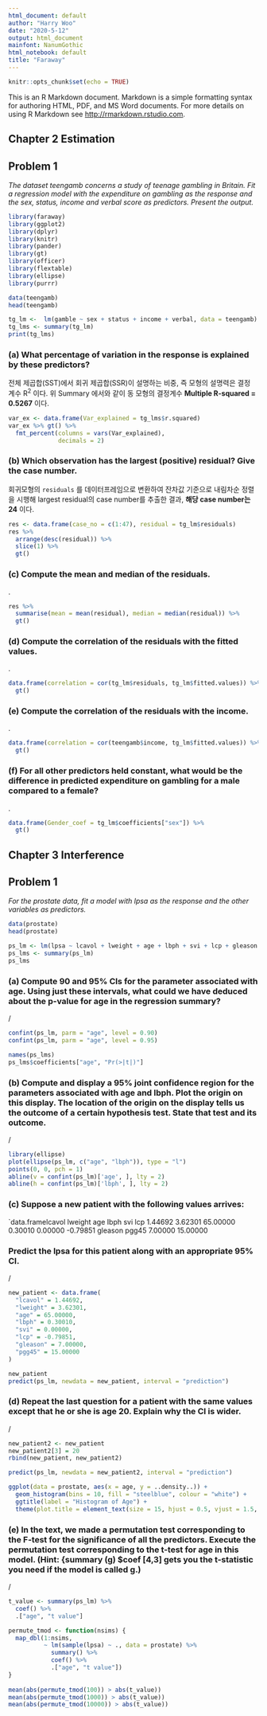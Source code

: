 ```yaml
---
html_document: default
author: "Harry Woo"
date: "2020-5-12"
output: html_document
mainfont: NanumGothic
html_notebook: default
title: "Faraway"
---
```


```r
knitr::opts_chunk$set(echo = TRUE)
```

This is an R Markdown document. Markdown is a simple formatting syntax for authoring HTML, PDF, and MS Word documents. For more details on using R Markdown see <http://rmarkdown.rstudio.com>.

## Chapter 2 Estimation
## Problem 1

_The dataset teengamb concerns a study of teenage gambling in Britain. Fit a regression model with the expenditure on gambling as the response and the sex, status, income and verbal score as predictors. Present the output._

```r

library(faraway)
library(ggplot2)
library(dplyr)
library(knitr)
library(pander)
library(gt)
library(officer)
library(flextable)
library(ellipse) 
library(purrr)

```

```r

data(teengamb)
head(teengamb)

tg_lm <-  lm(gamble ~ sex + status + income + verbal, data = teengamb)
tg_lms <- summary(tg_lm)
print(tg_lms)

```

### (a) What percentage of variation in the response is explained by these predictors? 

전체 제곱합(SST)에서 회귀 제곱합(SSR)이 설명하는 비중, 즉 모형의 설명력은 결정 계수 R^2^ 이다. 위 Summary 에서와 같이 동 모형의 결정계수 **Multiple R-squared = 0.5267** 이다. 

```r

var_ex <- data.frame(Var_explained = tg_lms$r.squared)
var_ex %>% gt() %>% 
  fmt_percent(columns = vars(Var_explained),
              decimals = 2)

```

### (b) Which observation has the largest (positive) residual? Give the case number. 

회귀모형의 `residuals` 를 데이터프레임으로 변환하여 잔차값 기준으로 내림차순 정렬을 시행해 largest residual의 case number를 추출한 결과, **해당 case number는 24** 이다. 

```r

res <- data.frame(case_no = c(1:47), residual = tg_lm$residuals)
res %>% 
  arrange(desc(residual)) %>% 
  slice(1) %>% 
  gt()

```

### (c) Compute the mean and median of the residuals. 

. 

```r

res %>% 
  summarise(mean = mean(residual), median = median(residual)) %>% 
  gt()

```

### (d) Compute the correlation of the residuals with the fitted values. 

. 

```r

data.frame(correlation = cor(tg_lm$residuals, tg_lm$fitted.values)) %>% 
  gt()


```

### (e) Compute the correlation of the residuals with the income. 

. 

```r

data.frame(correlation = cor(teengamb$income, tg_lm$fitted.values)) %>% 
  gt()


```

### (f) For all other predictors held constant, what would be the difference in predicted expenditure on gambling for a male compared to a female? 

. 

```r

data.frame(Gender_coef = tg_lm$coefficients["sex"]) %>% 
  gt()


```

## Chapter 3 Interference
## Problem 1

_For the prostate data, fit a model with lpsa as the response and the other variables as predictors._

```r

data(prostate)
head(prostate)

ps_lm <- lm(lpsa ~ lcavol + lweight + age + lbph + svi + lcp + gleason + pgg45, data = prostate)
ps_lms <- summary(ps_lm)
ps_lms

```

### (a) Compute 90 and 95% CIs for the parameter associated with age. Using just these intervals, what could we have deduced about the p-value for age in the regression summary?
 
/

```r

confint(ps_lm, parm = "age", level = 0.90)
confint(ps_lm, parm = "age", level = 0.95)

names(ps_lms)
ps_lms$coefficients["age", "Pr(>|t|)"]

```

### (b) Compute and display a 95% joint confidence region for the parameters associated with age and lbph. Plot the origin on this display. The location of the origin on the display tells us the outcome of a certain hypothesis test. State that test and its outcome.

/

```r

library(ellipse) 
plot(ellipse(ps_lm, c("age", "lbph")), type = "l") 
points(0, 0, pch = 1) 
abline(v = confint(ps_lm)['age', ], lty = 2) 
abline(h = confint(ps_lm)['lbph', ], lty = 2) 

```

### (c) Suppose a new patient with the following values arrives:

`data.framelcavol lweight age Ibph svi lcp
1.44692 3.62301 65.00000 0.30010 0.00000 -0.79851
gleason pgg45
7.00000 15.00000

### Predict the lpsa for this patient along with an appropriate 95% CI.

/

```r

new_patient <- data.frame(
  "lcavol" = 1.44692,
  "lweight" = 3.62301,
  "age" = 65.00000,
  "lbph" = 0.30010,
  "svi" = 0.00000,
  "lcp" = -0.79851,
  "gleason" = 7.00000,
  "pgg45" = 15.00000
)

new_patient
predict(ps_lm, newdata = new_patient, interval = "prediction")

```


### (d) Repeat the last question for a patient with the same values except that he or she is age 20. Explain why the CI is wider.

/

```r

new_patient2 <- new_patient
new_patient2[3] = 20
rbind(new_patient, new_patient2)

predict(ps_lm, newdata = new_patient2, interval = "prediction")

ggplot(data = prostate, aes(x = age, y = ..density..)) +
  geom_histogram(bins = 10, fill = "steelblue", colour = "white") +
  ggtitle(label = "Histogram of Age") +
  theme(plot.title = element_text(size = 15, hjust = 0.5, vjust = 1.5, face = "bold"))

```


### (e) In the text, we made a permutation test corresponding to the F-test for the significance of all the predictors. Execute the permutation test corresponding to the t-test for age in this model. (Hint: {summary (g) $coef [4,3] gets you the t-statistic you need if the model is called g.)

/

```r

t_value <- summary(ps_lm) %>% 
  coef() %>% 
  .["age", "t value"] 

permute_tmod <- function(nsims) {
  map_dbl(1:nsims,
          ~ lm(sample(lpsa) ~ ., data = prostate) %>%
            summary() %>%
            coef() %>%
            .["age", "t value"]) 
} 
  
mean(abs(permute_tmod(100)) > abs(t_value)) 
mean(abs(permute_tmod(1000)) > abs(t_value)) 
mean(abs(permute_tmod(10000)) > abs(t_value)) 

```




